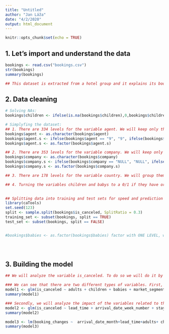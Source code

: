 ```yaml
---
title: "Untitled"
author: "Jan Láža"
date: "4/2/2020"
output: html_document
---
```


```r
knitr::opts_chunk$set(echo = TRUE)
```

## 1. Let's import and understand the data
```r
bookings <- read.csv("bookings.csv")
str(bookings)
summary(bookings)

## This dataset is extracted from a hotel group and it explains its bookings and its characteristics. The main goal of this analysis is to optimize the reservations by predicting when the reservation will be canceled. This dataset consists of 32 variables that include integers and factors.

```

## 2. Data cleaning
```r
# Solving NAs:
bookings$children <- ifelse(is.na(bookings$children),0,bookings$children)

# Simplyfing the dataset:
## 1. There are 334 levels for the variable agent. We will keep only the top 5 levels.
bookings$agent <- as.character(bookings$agent)
bookings$agent.s <- ifelse(bookings$agent == "9", "9", ifelse(bookings$agent == "240", "240", ifelse(bookings$agent == "NULL", "NULL", ifelse(bookings$agent == "1", "1", ifelse(bookings$agent == "14", "14", "Others")))))
bookings$agent.s <- as.factor(bookings$agent.s)

## 2. There are 353 levels for the variable company. We will keep only the top levels. NULL, 40, 223, 67, 45
bookings$company <- as.character(bookings$company)
bookings$company.s <- ifelse(bookings$company == "NULL", "NULL", ifelse(bookings$company == "40", "40", ifelse(bookings$company == "223", "223", ifelse(bookings$company == "67", "67", ifelse(bookings$company == "45", "45", "Others")))))
bookings$company.s <- as.factor(bookings$company.s)

## 3. There are 178 levels for the variable country. We will group them by region. 

## 4. Turning the variables children and babys to a 0/1 if they have or not

                          
## Splitting data into training and test sets for speed and prediction
library(caTools)
set.seed(123)
split <- sample.split(bookings$is_canceled, SplitRatio = 0.3)
training_set <- subset(bookings, split == TRUE)
test_set <- subset(bookings, split == FALSE)


#bookings$babies <- as.factor(bookings$babies) factor with ONE LEVEL, with/without babies





```

## 3. Building the model
```r
## We will analyze the variable is_canceled. To do so we will do it by using a glm.

### We can see that there are two different types of variables. First, we will analyze the ones that are related to the person itself:
model1 <- glm(is_canceled ~ adults + children + babies + market_segment + distribution_channel + is_repeated_guest + previous_cancellations + previous_bookings_not_canceled + customer_type, family = binomial, data = training_set)
summary(model1)

### Secondly, we will analyze the impact of the variables related to the reservation:
model2 <- glm(is_canceled ~ lead_time + arrival_date_week_number + stays_in_weekend_nights + stays_in_week_nights + meal  + reserved_room_type + assigned_room_type + booking_changes + deposit_type + agent + company + days_in_waiting_list + required_car_parking_spaces + total_of_special_requests, family = binomial, data = training_set)
summary(model2)

model3 <- lm(booking_changes ~  arrival_date_month+lead_time+adults+ children+babies+meal+distribution_channel+reserved_room_type+customer_type, data = training_set)
summary(model3)

```

